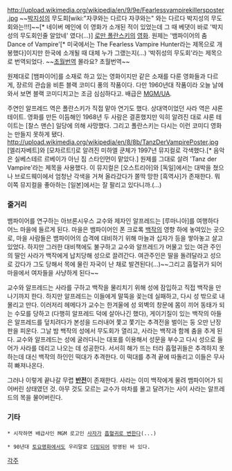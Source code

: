 http://upload.wikimedia.org/wikipedia/en/9/9e/Fearlessvampirekillersposter.jpg
~~[[박지성]]의 무도회[wiki:"자쿠와는 다르다 자쿠와는" 와는 다르다 박지성의 무도회와는!!!]~~[* 네이버 메인에 이 영화가 소개된 적이 있었는데 그 때 베댓이 바로 '박지성의 무도회인줄 알았네' 였다(...)]
[[로만 폴란스키]]의 [[영화]]. 원제는 '뱀파이어의 춤 Dance of Vampire'[* 미국에서는 The Fearless Vampire Hunter라는 제목으로 개봉했다]이지만 한국에 소개될 때 대체 누가 그랬는지(…) '박쥐성의 무도회'라는 제목으로 번역되었다. ~~[[초월번역]] 몰라요? 초월번역~~

원제대로 [뱀파이어]를 소재로 하고 있는 영화이지만 같은 소재를 다룬 영화들과 다르게, 장르의 관습을 비튼 블랙 코미디 풍의 작품이다. 다만 1960년대 작품이라 오늘 날에 와서 보면 블랙 코미디치고는 조금 심심하다고. 배급은 [[MGM/UA]].

주연인 알프레드 역은 폴란스키가 직접 맡아 연기도 했다. 상대역이었던 사라 역은 샤론 테이트. 영화를 만든 이듬해인 1968년 두 사람은 결혼했지만 익히 알려진 대로 샤론 테이트는 [찰스 맨슨] 일당에 의해 사망했다. 그리고 폴란스키는 다시는 이런 코미디 영화는 만들지 못하게 됐다.
http://upload.wikimedia.org/wikipedia/en/8/8b/TanzDerVampirePoster.jpg
[엘리자베트]와 [모차르트!]로 알려진 미하엘 쿤체가 1997년 뮤지컬로 각색했다.[* 음악은 실베스테르 르베이가 아닌 짐 스타인먼이 맡았다.] 원제를 그대로 살려 'Tanz der Vampire'라는 제목을 사용했다. 이 뮤지컬은 [오스트리아]와 [독일]에서는 대박을 쳤으나 브로드웨이에서 엄청난 각색을 거쳐 올라갔다가 쫄딱 망한 [흑역사]가 존재한다. 뭐 이쪽 뮤지컬을 좋아하는 [일본]에서는 잘 팔리고 있다니까.(…)

=== 줄거리 ===
뱀파이어를 연구하는 아브론시우스 교수와 제자인 알프레드는 [루마니아]를 여행하다 어느 마을에 들르게 된다. 마을은 뱀파이어인 폰 크로록 [[백작]]의 영향 하에 놓여있는 곳으로, 마을 사람들은 뱀파이어의 습격에 대비하기 위해 마늘과 십자가 등을 쌓아놓고 살고 있었다. 하지만 그러한 대비책에도 불구하고 교수와 알프레드가 머물고 있는 여관 주인의 딸인 사라가 백작에게 납치당해 성으로 끌려간다. 여관주인은 딸을 돌려달라고 성으로 갔다가 그도 당해서 목에 물린 자국이 난 채로 발견된다(...)~~그리고 흡혈귀가 되어 마을에서 여자들을 사냥하게 된다~~

교수와 알프레드는 사라를 구하고 백작을 물리치기 위해 성에 잠입하고 직접 백작을 만나기까지 한다. 하지만 알프레드는 이들에게 말뚝을 꽂는데 실패하고, 다시 성 밖으로 내몰리고 만다. 이러저리 헤메다가 교수는 한겨울에 성 외벽의 창문에 몸이 끼어 동태가 되는 수모를 당하고 (다행히 알프레드 덕에 살아나긴 했다), 게이기질이 있는 백작의 아들은 알프레드를 덮치려다가 본성을 드러내어 쫓고 쫓기는 추격전을 벌이는 둥 오만 난장판을 피운다. 그날 밤 백작의 성에서 무도회가 열리고, 사라는 백작과 함께 춤을 추게 된다. 교수와 알프레드는 성에 굴러다니는 대포를 이용해서 성문을 부수고 다시 성으로 들어가 사라를 데리고 나오는 데 성공한다. 서서히 해가 뜨는 터라 흡혈귀들은 추격하지 못하는데 대신 백작의 하인인 떡대가 추격한다. 이 떡대를 추격 끝에 따돌리고 이들은 무사히 빠져나온다.

그러나 이렇게 끝나갈 무렵 '''[[반전]]'''이 존재한다. 사라는 이미 백작에게 물려 뱀파이어가 되어버린 상태였던 것. 아무 것도 모르는 교수가 마차를 몰고 달려가는 사이 사라는 알프레드의 목을 물어버린다.
=== 기타 ===
 * 시작하면 배급사인 MGM 로고인 [[사자]]가 [http://cfile23.uf.tistory.com/image/18480E334EBE4F8C30890D 흡혈귀로 변한다](...)

 * 90년대 [[토요명화]]에서도 우리말로 [[더빙]]되어 방영된 바 있다.
[[각주]]
